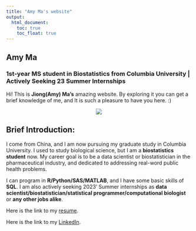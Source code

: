 ```yaml
---
title: "Amy Ma's website"
output: 
  html_document:
    toc: true
    toc_float: true
---
```


## Amy Ma

### 1st-year MS student in Biostatistics from Columbia University | Actively Seeking 23 Summer Internships

Hi! This is **Jiong(Amy) Ma's** amazing website. By exploring it you can get a brief knowledge of me, and It is such a pleasure to have you here. :)

<center>
![](images/AmyMaphoto.jpg)
</center>

## Brief Introduction:

I come from China, and I am now pursuing my graduate study in Columbia University. I used to study biological science, but I am a **biostatistics student** now. My career goal is to be a data scientist or biostatistician in the pharmaceutical industry, and dedicated to addressing real-word public health problems.

I can program in **R/Python/SAS/MATLAB**, and I have some basic skills of **SQL**.
I am also actively seeking 2023' Summer internships as **data scientist/biostatistician/statistical programmer/computational biologist** or **any other jobs alike**.

Here is the link to my [resume](cv.html).

Here is the link to my [LinkedIn](https://cn.linkedin.com/in/jiong-m-6818b8218?trk=people-guest_people_search-card).



